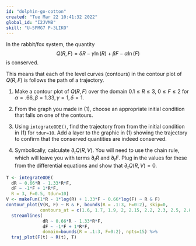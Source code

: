 ```yaml
---
id: "dolphin-go-cotton"
created: "Tue Mar 22 10:41:32 2022"
global_id: "I2JVMB"
skill: "U-5PMG7 P-3LIKO"
---
```




In the rabbit/fox system, the quantity
$$Q(R, F) = \delta R - \gamma \ln(R) + \beta F - \alpha \ln(F)$$ is conserved.

This means that each of the level curves (contours) in the contour plot of $Q(R, F)$ is follows the path of a trajectory. 

1. Make a contour plot of $Q(R, F)$ over the domain $0.1 \leq R \leq 3$, $0 \leq F \leq 2$ for $\alpha=.66, \beta = 1.33, \gamma=1, \delta = 1$.

2. From the graph you made in (1), choose an appropriate initial condition that falls on one of the contours.

3. Using `integrateODE()`, find the trajectory from from the initial condition in (1) for `tdur=10`. Add a layer to the graphic in (1) showing the trajectory to confirm that the conserved quantities are indeed conserved.

4. Symbolically, calculate $\partial_t Q(R, V)$. You will need to use the chain rule, which will leave you with terms $\partial_t R$ and $\partial_t F$. Plug in the values for these from the differential equations and show that $\partial_t Q(R, V) = 0$. 

<!-- Solution to 1-3 -->
```r
T <- integrateODE(
  dR ~ 0.66*R - 1.33*R*F, 
  dF ~ -1*F + 1*R*F,
  R = 3, F=0.5, tdur=10)
V <- makeFun(1*R - 1*log(R) + 1.33*F - 0.66*log(F) ~ R & F)
contour_plot(V(R, F) ~ R & F, bounds(R = .1:3, F=0:2), skip=0,
             contours_at = c(1.6, 1.7, 1.9, 2, 2.15, 2.2, 2.3, 2.5, 2.8, 3, 4)) %>%
  streamlines(
              dR ~ 0.66*R - 1.33*R*F, 
              dF ~ -1*F + 1*R*F, 
              domain=bounds(R = .1:3, F=0:2), npts=15) %>%
  traj_plot(F(t) ~ R(t), T)
```
